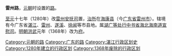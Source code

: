 '''雷州路'''，[[元朝|元朝]]时设置的[[路_(行政区划)|路]]。

[[至元_(忽必烈)|至元]]十七年（1280年）改[[雷州安抚司|雷州安抚司]]置，[[治所|治所]]在[[海康县|海康县]]（今[[广东省|广东省]][[雷州市|雷州市]]）。辖境有今广东省[[湛江市|湛江]]、[[雷州市|雷州]]、[[遂溪县|遂溪]]、[[徐闻县|徐闻]]等市县地。属[[湖广等处行中书省|湖广等处行中书省]][[海北海南道宣慰司|海北海南道宣慰司]]。[[明朝|明朝]][[洪武|洪武]]元年（1368年）改为[[雷州府|府]]。 
 
{{元朝行政区划|nocat}}
{{元朝行政区划小作品}}
[[Category:元朝的路|Category:元朝的路]]
[[Category:广东的路|Category:广东的路]]
[[Category:湛江行政区划史|Category:湛江行政区划史]]
[[Category:1280年建立的行政区划|Category:1280年建立的行政区划]]
[[Category:1368年废除的行政区划|Category:1368年废除的行政区划]]